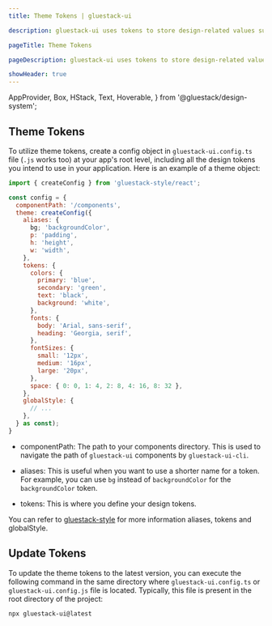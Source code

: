 ```yaml
---
title: Theme Tokens | gluestack-ui

description: gluestack-ui uses tokens to store design-related values such as colors, typography, spacing, and more. They are a way of centralizing the values in a single location.

pageTitle: Theme Tokens

pageDescription: gluestack-ui uses tokens to store design-related values such as colors, typography, spacing, and more. They are a way of centralizing the values in a single location.

showHeader: true
---
```



  AppProvider,
  Box,
  HStack,
  Text,
  Hoverable,
} from '@gluestack/design-system';

<Meta title="Configuration/Theme Tokens" />

## Theme Tokens

To utilize theme tokens, create a config object in `gluestack-ui.config.ts` file (`.js` works too) at your app's root level, including all the design tokens you intend to use in your application. Here is an example of a theme object:

```js
import { createConfig } from 'gluestack-style/react';

const config = {
  componentPath: '/components',
  theme: createConfig({
    aliases: {
      bg; 'backgroundColor',
      p: 'padding',
      h: 'height',
      w: 'width',
    },
    tokens: {
      colors: {
        primary: 'blue',
        secondary: 'green',
        text: 'black',
        background: 'white',
      },
      fonts: {
        body: 'Arial, sans-serif',
        heading: 'Georgia, serif',
      },
      fontSizes: {
        small: '12px',
        medium: '16px',
        large: '20px',
      },
      space: { 0: 0, 1: 4, 2: 8, 4: 16, 8: 32 },
    },
    globalStyle: {
      // ...
    },
  } as const);
}
```

- componentPath: The path to your components directory. This is used to navigate the path of `gluestack-ui` components by `gluestack-ui-cli`.

- aliases: This is useful when you want to use a shorter name for a token. For example, you can use `bg` instead of `backgroundColor` for the `backgroundColor` token.

- tokens: This is where you define your design tokens.

You can refer to [gluestack-style](https://style.gluestack.io/docs/configuration/theme-tokens) for more information aliases, tokens and globalStyle.

## Update Tokens

To update the theme tokens to the latest version, you can execute the following command in the same directory where `gluestack-ui.config.ts` or `gluestack-ui.config.js` file is located. Typically, this file is present in the root directory of the project:

```bash
npx gluestack-ui@latest
```
